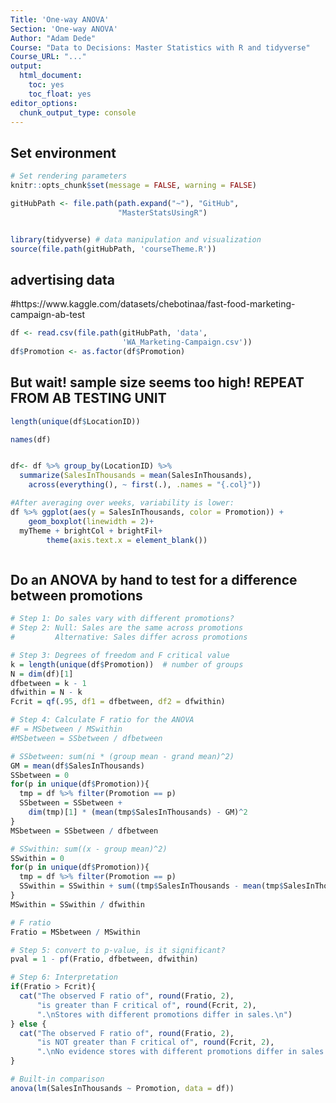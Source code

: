 ```yaml
---
Title: 'One-way ANOVA'
Section: 'One-way ANOVA'
Author: "Adam Dede"
Course: "Data to Decisions: Master Statistics with R and tidyverse"
Course_URL: "..." 
output:
  html_document:
    toc: yes
    toc_float: yes
editor_options:
  chunk_output_type: console
---
```



## Set environment

```r

# Set rendering parameters
knitr::opts_chunk$set(message = FALSE, warning = FALSE)

gitHubPath <- file.path(path.expand("~"), "GitHub", 
                        "MasterStatsUsingR")


library(tidyverse) # data manipulation and visualization
source(file.path(gitHubPath, 'courseTheme.R'))

```

## advertising data
#https://www.kaggle.com/datasets/chebotinaa/fast-food-marketing-campaign-ab-test

```r
df <- read.csv(file.path(gitHubPath, 'data', 
                         'WA_Marketing-Campaign.csv'))
df$Promotion <- as.factor(df$Promotion)
```

## But wait! sample size seems too high! REPEAT FROM AB TESTING UNIT 

```r

length(unique(df$LocationID))

names(df)


df<- df %>% group_by(LocationID) %>%
  summarize(SalesInThousands = mean(SalesInThousands),
    across(everything(), ~ first(.), .names = "{.col}"))

#After averaging over weeks, variability is lower: 
df %>% ggplot(aes(y = SalesInThousands, color = Promotion)) + 
    geom_boxplot(linewidth = 2)+ 
  myTheme + brightCol + brightFil+
        theme(axis.text.x = element_blank())



```

## Do an ANOVA by hand to test for a difference between promotions

```r
# Step 1: Do sales vary with different promotions? 
# Step 2: Null: Sales are the same across promotions
#         Alternative: Sales differ across promotions

# Step 3: Degrees of freedom and F critical value
k = length(unique(df$Promotion))  # number of groups
N = dim(df)[1]
dfbetween = k - 1
dfwithin = N - k
Fcrit = qf(.95, df1 = dfbetween, df2 = dfwithin)

# Step 4: Calculate F ratio for the ANOVA
#F = MSbetween / MSwithin 
#MSbetween = SSbetween / dfbetween

# SSbetween: sum(ni * (group mean - grand mean)^2)
GM = mean(df$SalesInThousands)
SSbetween = 0
for(p in unique(df$Promotion)){
  tmp = df %>% filter(Promotion == p)
  SSbetween = SSbetween + 
    dim(tmp)[1] * (mean(tmp$SalesInThousands) - GM)^2
}
MSbetween = SSbetween / dfbetween

# SSwithin: sum((x - group mean)^2)
SSwithin = 0
for(p in unique(df$Promotion)){
  tmp = df %>% filter(Promotion == p)
  SSwithin = SSwithin + sum((tmp$SalesInThousands - mean(tmp$SalesInThousands))^2)
}
MSwithin = SSwithin / dfwithin

# F ratio
Fratio = MSbetween / MSwithin

# Step 5: convert to p-value, is it significant? 
pval = 1 - pf(Fratio, dfbetween, dfwithin)

# Step 6: Interpretation
if(Fratio > Fcrit){
  cat("The observed F ratio of", round(Fratio, 2),
      "is greater than F critical of", round(Fcrit, 2),
      ".\nStores with different promotions differ in sales.\n")
} else {
  cat("The observed F ratio of", round(Fratio, 2),
      "is NOT greater than F critical of", round(Fcrit, 2),
      ".\nNo evidence stores with different promotions differ in sales.\n")
}

# Built-in comparison
anova(lm(SalesInThousands ~ Promotion, data = df))



```


